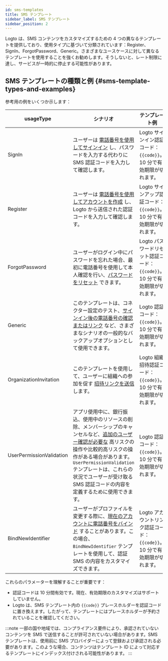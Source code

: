 ```yaml
---
id: sms-templates
title: SMS テンプレート
sidebar_label: SMS テンプレート
sidebar_position: 2
---
```


Logto は、SMS コンテンツをカスタマイズするための 4 つの異なるテンプレートを提供しており、使用タイプに基づいて分類されています：Register、SignIn、ForgotPassword、Generic。さまざまなユースケースに対して異なるテンプレートを使用することを強くお勧めします。そうしないと、レート制限に達し、サービスが一時的に停止する可能性があります。

## SMS テンプレートの種類と例 \{#sms-template-types-and-examples}

参考用の例をいくつか示します：

| usageType                | シナリオ                                                                                                                                                                                                                                                                                                                                                                                                                   | テンプレート例                                                              |
| ------------------------ | -------------------------------------------------------------------------------------------------------------------------------------------------------------------------------------------------------------------------------------------------------------------------------------------------------------------------------------------------------------------------------------------------------------------------- | --------------------------------------------------------------------------- |
| SignIn                   | ユーザーは [電話番号を使用してサインイン](/end-user-flows/sign-up-and-sign-in/sign-in) し、パスワードを入力する代わりに SMS 認証コードを入力して確認します。                                                                                                                                                                                                                                                               | Logto サインイン認証コード：`{{code}}`。10 分で有効期限が切れます。         |
| Register                 | ユーザーは [電話番号を使用してアカウントを作成](/end-user-flows/sign-up-and-sign-in/sign-up) し、Logto から送信された認証コードを入力して確認します。                                                                                                                                                                                                                                                                      | Logto サインアップ認証コード：`{{code}}`。10 分で有効期限が切れます。       |
| ForgotPassword           | ユーザーがログイン中にパスワードを忘れた場合、最初に電話番号を使用して本人確認を行い、[パスワードをリセット](/end-user-flows/sign-up-and-sign-in/reset-password) できます。                                                                                                                                                                                                                                                | Logto パスワードリセット認証コード：`{{code}}`。10 分で有効期限が切れます。 |
| Generic                  | このテンプレートは、コネクター設定のテスト、[サインイン後の電話番号の確認またはリンク](/end-user-flows/account-settings/by-management-api#email-and-phone-number-verification) など、さまざまなシナリオの一般的なバックアップオプションとして使用できます。                                                                                                                                                                | Logto 認証コード：`{{code}}`。10 分で有効期限が切れます。                   |
| OrganizationInvitation   | このテンプレートを使用して、ユーザーに組織への参加を促す [招待リンクを送信](/end-user-flows/organization-experience/invite-organization-members#configure-your-email-connector) します。                                                                                                                                                                                                                                   | Logto 組織招待認証コード：`{{code}}`。10 分で有効期限が切れます。           |
| UserPermissionValidation | アプリ使用中に、銀行振込、使用中のリソースの削除、メンバーシップのキャンセルなど、[追加のユーザー確認が必要な](/end-user-flows/account-settings/by-account-api#verify-by-sending-a-verification-code-to-the-users-email-or-phone) 高リスクの操作や比較的高リスクの操作がある場合があります。`UserPermissionValidation` テンプレートは、これらの状況でユーザーが受け取る SMS 認証コードの内容を定義するために使用できます。 | Logto 認証コード：`{{code}}`。10 分で有効期限が切れます。                   |
| BindNewIdentifier        | ユーザーがプロファイルを変更する際に、[現在のアカウントに電話番号をバインド](/end-user-flows/account-settings/by-account-api#manage-phone) することがあります。この場合、`BindNewIdentifier` テンプレートを使用して、認証 SMS の内容をカスタマイズできます。                                                                                                                                                               | Logto アカウントリンク認証コード：`{{code}}`。10 分で有効期限が切れます。   |

これらのパラメーターを理解することが重要です：

- 認証コードは 10 分間有効です。現在、有効期限のカスタマイズはサポートしていません。
- Logto は、SMS テンプレート内の `{{code}}` プレースホルダーを認証コードに置き換えます。したがって、テンプレートにはプレースホルダーが予約されていることを確認してください。

:::note
一部の国や地域では、コンプライアンス要件により、承認されていないコンテンツを SMS で送信することが許可されていない場合があります。SMS テンプレートは、使用前に SMS プロバイダーによって登録および承認される必要があります。このような場合、コンテンツはテンプレート ID によって対応するテンプレートにインデックス付けされる可能性があります。
:::
